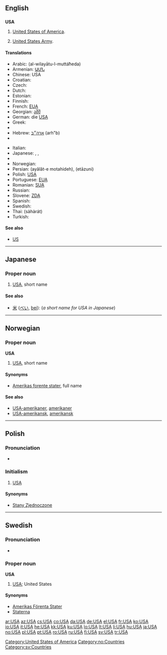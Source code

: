 {{also|usa|Usa|U.S.A.}}
==English==

==={{initialism}}===
'''USA'''

# [[United States|United States of America]].
# {{US}} [[United States Army]].

====Translations====
{{trans-top|United States of America}}
* Arabic: {{Arab|[[الولايات المتحدة]]}} (al-wilayātu-l-muttáħeda) {{f|p}}
* Armenian: [[ԱՄՆ]]
* Chinese: USA
* Croatian: {{t-|hr|SAD}}
* Czech: {{t+|cs|USA}}
* Dutch: {{t-|nl|VSA}}
* Estonian: {{t-|et|USA}}
* Finnish: {{t+|fi|USA}}
* French: [[EUA]] {{m|p}}
* Georgian: [[აშშ]]
* German: die [[USA#German|USA]] {{p}}
* Greek: {{t+|el|ΗΠΑ|f|p|tr=IPA|sc=Grek}}
* {{trreq|Gujarati}}
* Hebrew: [[ארה״ב]] (arh"b)
* {{trreq|Hindi}}
{{trans-mid}}
* Italian: {{t-|it|U.S.A.|m|p}}
* Japanese: {{t+|ja|米|tr=bei|sc=Jpan}}, {{t+|ja|アメリカ|tr=amerika|sc=Jpan}}, {{t+|ja|USA|sc=Jpan}}
* {{trreq|Korean}}
* Norwegian: {{t+|no|USA}}
* Persian: {{fa-Arab|[[ایالات متحده]]}} (ayâlât-e motahideh), {{fa-Arab|[[اتازونی]]}} (etāzuni)
* Polish: [[USA#Polish|USA]] {{p}}
* Portuguese: [[EUA]] {{m|p}}
* Romanian: [[SUA]] {{f|p}}
* Russian: {{t+|ru|США|m|p|sc=Cyrl}}
* Slovene: [[ZDA]] {{f|p}}
* Spanish: {{t-|es|EE. UU.|f|p}}
* Swedish: {{t+|sv|USA|n|s}}
* Thai: {{Thai|[[สหรัฐ]]}} (sàhàrát)
* Turkish: {{t+|tr|ABD}}
{{trans-bottom}}

====See also====
* [[US]]

[[Category:United States of America]]

----

==Japanese==

===Proper noun===
{{ja-noun|r|kata=ユー・エス・エー|hidx=ゆうえすええ}}

# [[#English|USA]], short name

====See also====
* [[米]] ([[べい]], [[bei]]): (''a short name for USA in Japanese'')

----

==Norwegian==

===Proper noun===
'''USA'''

# [[#English|USA]], short name

====Synonyms====
* [[Amerikas forente stater]], full name

====See also====
* [[USA-amerikaner]], [[amerikaner]]
* [[USA-amerikansk]], [[amerikansk]]

[[Category:no:Countries]]

----

==Polish==

===Pronunciation===
* {{IPA|/uɛsˈa/|lang=pl}}

===Initialism===
{{infl|pl|initialism|g=p}}

# [[#English|USA]]

====Synonyms====
* [[Stany Zjednoczone]]

----

==Swedish==

===Pronunciation===
* {{audio|Sv-USA.ogg|audio}}

===Proper noun===
'''USA''' {{n}}

# [[#English|USA]]; United States

====Synonyms====
* [[Amerikas Förenta Stater]]
* [[Staterna]]

[[Category:sv:Countries]]

[[ar:USA]]
[[az:USA]]
[[cs:USA]]
[[co:USA]]
[[da:USA]]
[[de:USA]]
[[el:USA]]
[[fr:USA]]
[[ko:USA]]
[[io:USA]]
[[it:USA]]
[[he:USA]]
[[kk:USA]]
[[ku:USA]]
[[lo:USA]]
[[lt:USA]]
[[li:USA]]
[[hu:USA]]
[[ja:USA]]
[[no:USA]]
[[pl:USA]]
[[pt:USA]]
[[ro:USA]]
[[ru:USA]]
[[fi:USA]]
[[sv:USA]]
[[tr:USA]]